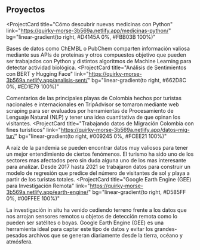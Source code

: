 ## Proyectos

<ProjectCard
  title="Cómo descubrir nuevas medicinas con Python"
  link="https://quirky-morse-3b569a.netlify.app/medicinas-python/"
  bg="linear-gradient(to right, #D4145A 0%, #FBB03B 100%)"
>
  Bases de datos como ChEMBL o PubChem comparten información valiosa mediante sus APIs
  de proteínas y otros compuestos objetivo que pueden ser trabajados con Python y distintos 
  algoritmos de Machine Learning para detectar actividad biológica.
</ProjectCard>
<ProjectCard
  title="Análisis de Sentimientos con BERT y Hugging Face"
  link="https://quirky-morse-3b569a.netlify.app/analisis-sent/"
  bg="linear-gradient(to right, #662D8C 0%, #ED1E79 100%)"
>
  Comentarios de las principales playas de Colombia hechos por turistas nacionales 
  e internacionales en TripAdvisor se tomaron mediante web scraping para ser evaluados por herramientas 
  de Procesamiento de Lenguaje Natural (NLP) y tener una idea cuantitativa de que opinan los visitantes.
</ProjectCard>
<ProjectCard
  title="Trabajando datos de Migración Colombia con fines turísticos"
  link="https://quirky-morse-3b569a.netlify.app/datos-mig-tur/"
  bg="linear-gradient(to right, #009245 0%, #FCEE21 100%)"
>
  A raíz de la pandemia se pueden encontrar datos muy valiosos para tener un mejor entendimiento
  de ciertos fenómenos. El turismo ha sido uno de los sectores mas afectados pero sin duda alguna uno de los mas
  interesante para analizar. Desde 2017 hasta 2021 se trabajaron datos para construir un
  modelo de regresión que predice del número de visitantes de sol y playa a partir de los turistas totales.
</ProjectCard>
<ProjectCard
  title="Google Earth Engine (GEE) para Investigación Remota"
  link="https://quirky-morse-3b569a.netlify.app/earth-engine/"
  bg="linear-gradient(to right, #D585FF 0%, #00FFEE 100%)"
>
  La investigación in situ ha venido cediendo terreno frente a los datos que nos
  arrojan sensores remotos u objetos de detección remota como lo pueden ser 
  satélites o boyas. Google Earth Engine (GEE) es una herramienta ideal para captar
  este tipo de datos y evitar los grandes-pesados archivos que se generan
  diariamente desde la tierra, océano y atmósfera. 
</ProjectCard>

